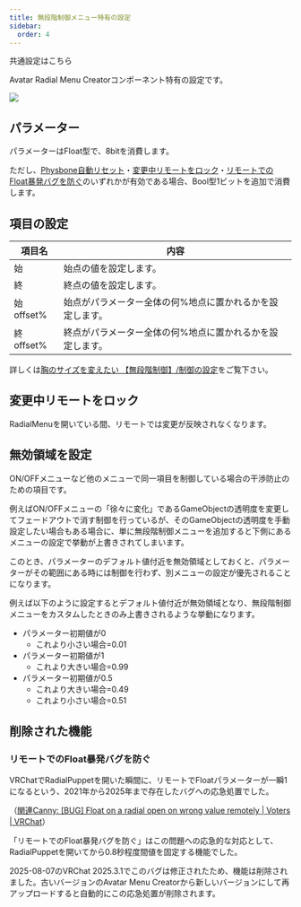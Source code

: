 ```yaml
---
title: 無段階制御メニュー特有の設定
sidebar:
  order: 4
---
```



共通設定はこちら

<LinkCard title="コンポーネントの共通設定" href="/references/base/" description="全てのメニュータイプで共通の事項です。" />

Avatar Radial Menu Creatorコンポーネント特有の設定です。

![](../../../assets/imgs/amc-component-radial.png)

## パラメーター

パラメーターはFloat型で、8bitを消費します。

ただし、[Physbone自動リセット](/usecases/components/#physbone自動リセット)・[変更中リモートをロック](#変更中リモートをロック)・[リモートでのFloat暴発バグを防ぐ](#リモートでのfloat暴発バグを防ぐ)のいずれかが有効である場合、Bool型1ビットを追加で消費します。

## 項目の設定

| 項目名 | 内容 |
| ----- | ---- |
| 始 | 始点の値を設定します。 |
| 終 | 終点の値を設定します。 |
| 始offset% | 始点がパラメーター全体の何%地点に置かれるかを設定します。 |
| 終offset% | 終点がパラメーター全体の何%地点に置かれるかを設定します。 |

詳しくは[胸のサイズを変えたい 【無段階制御】/制御の設定](/guides/radial/#制御の設定)をご覧下さい。

## 変更中リモートをロック

RadialMenuを開いている間、リモートでは変更が反映されなくなります。

## 無効領域を設定

ON/OFFメニューなど他のメニューで同一項目を制御している場合の干渉防止のための項目です。

例えばON/OFFメニューの「徐々に変化」であるGameObjectの透明度を変更してフェードアウトで消す制御を行っているが、そのGameObjectの透明度を手動設定したい場合もある場合に、単に無段階制御メニューを追加すると下側にあるメニューの設定で挙動が上書きされてしまいます。

このとき、パラメーターのデフォルト値付近を無効領域としておくと、パラメーターがその範囲にある時には制御を行わず、別メニューの設定が優先されることになります。

例えば以下のように設定するとデフォルト値付近が無効領域となり、無段階制御メニューをカスタムしたときのみ上書きされるような挙動になります。

- パラメーター初期値が0
  - これより小さい場合=0.01
- パラメーター初期値が1
  - これより大きい場合=0.99
- パラメーター初期値が0.5
  - これより大きい場合=0.49
  - これより小さい場合=0.51

## 削除された機能

### リモートでのFloat暴発バグを防ぐ

VRChatでRadialPuppetを開いた瞬間に、リモートでFloatパラメーターが一瞬1になるという、2021年から2025年まで存在したバグへの応急処置でした。

（[関連Canny: [BUG] Float on a radial open on wrong value remotely | Voters | VRChat](https://feedback.vrchat.com/avatar-30/p/bug-float-on-a-radial-open-on-wrong-value-remotely)）

「リモートでのFloat暴発バグを防ぐ」はこの問題への応急的な対応として、RadialPuppetを開いてから0.8秒程度間値を固定する機能でした。

2025-08-07のVRChat 2025.3.1でこのバグは修正されたため、機能は削除されました。古いバージョンのAvatar Menu Creatorから新しいバージョンにして再アップロードすると自動的にこの応急処置が削除されます。

